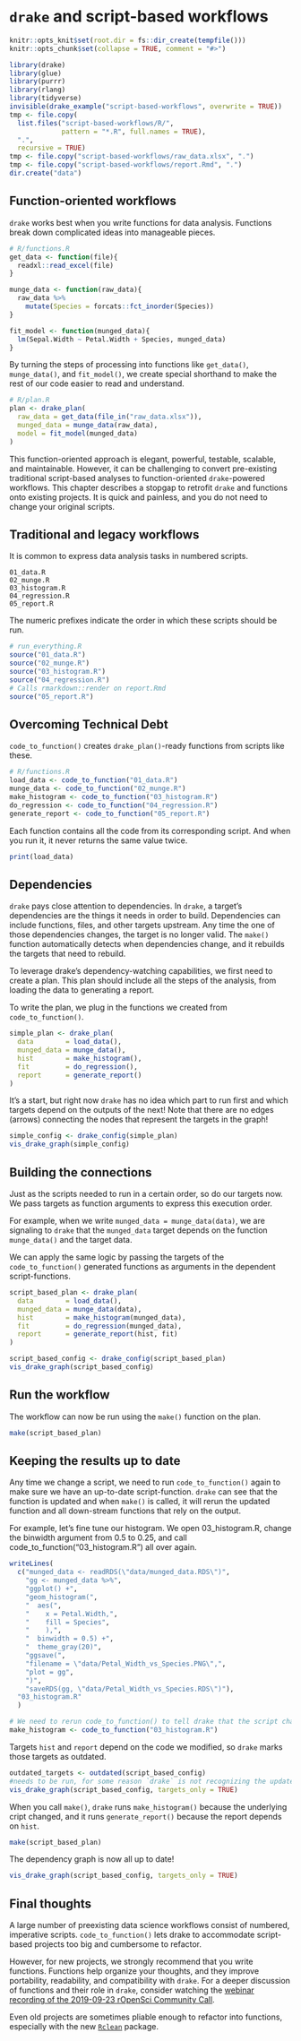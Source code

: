 # `drake` and script-based workflows {#scripts}

```r
knitr::opts_knit$set(root.dir = fs::dir_create(tempfile()))
knitr::opts_chunk$set(collapse = TRUE, comment = "#>")
```

```r
library(drake)
library(glue)
library(purrr)
library(rlang)
library(tidyverse)
invisible(drake_example("script-based-workflows", overwrite = TRUE))
tmp <- file.copy(
  list.files("script-based-workflows/R/",
             pattern = "*.R", full.names = TRUE),
  ".",
  recursive = TRUE)
tmp <- file.copy("script-based-workflows/raw_data.xlsx", ".")
tmp <- file.copy("script-based-workflows/report.Rmd", ".")
dir.create("data")
```
## Function-oriented workflows

`drake` works best when you write functions for data analysis. Functions break down complicated ideas into manageable pieces.

```r
# R/functions.R
get_data <- function(file){
  readxl::read_excel(file)
}

munge_data <- function(raw_data){
  raw_data %>% 
    mutate(Species = forcats::fct_inorder(Species))
}

fit_model <- function(munged_data){
  lm(Sepal.Width ~ Petal.Width + Species, munged_data)
}
```

By turning the steps of processing into functions like `get_data()`, `munge_data()`, 
and `fit_model()`, we create special shorthand to make the rest of our code
easier to read and understand.

```r
# R/plan.R
plan <- drake_plan(
  raw_data = get_data(file_in("raw_data.xlsx")),
  munged_data = munge_data(raw_data),
  model = fit_model(munged_data)
)
```

This function-oriented approach is elegant, powerful, testable, scalable, and 
maintainable. However, it can be challenging to convert pre-existing traditional
script-based analyses to function-oriented `drake`-powered workflows. This
chapter describes a stopgap to retrofit `drake` and functions onto existing 
projects. It is quick and painless, and you do not need to change your original 
scripts.

## Traditional and legacy workflows

It is common to express data analysis tasks in numbered scripts.

```
01_data.R
02_munge.R
03_histogram.R
04_regression.R
05_report.R
```

The numeric prefixes indicate the order in which these scripts
should be run.

```r

# run_everything.R
source("01_data.R")
source("02_munge.R")
source("03_histogram.R")
source("04_regression.R")
# Calls rmarkdown::render on report.Rmd
source("05_report.R")
```

## Overcoming Technical Debt

`code_to_function()` creates `drake_plan()`-ready functions from scripts like these.

```r

# R/functions.R
load_data <- code_to_function("01_data.R")
munge_data <- code_to_function("02_munge.R")
make_histogram <- code_to_function("03_histogram.R")
do_regression <- code_to_function("04_regression.R")
generate_report <- code_to_function("05_report.R")
```

Each function contains all the code from its corresponding script. And when you
run it, it never returns the same value twice.

```r
print(load_data)
```

## Dependencies

`drake` pays close attention to dependencies. In `drake`, a target's dependencies 
are the things it needs in order to build. Dependencies can include functions,
files, and other targets upstream. Any time the one of those dependencies 
changes, the target is no longer valid. The `make()` function automatically 
detects when dependencies change, and it rebuilds the targets that need to 
rebuild.

To leverage drake's dependency-watching capabilities, we first need to create a
plan. This plan should include all the steps of the analysis, from loading the 
data to generating a report.

To write the plan, we plug in the functions we created from `code_to_function()`.

```r

simple_plan <- drake_plan(
  data        = load_data(),
  munged_data = munge_data(),
  hist        = make_histogram(),
  fit         = do_regression(),
  report      = generate_report()
)

```

It's a start, but right now `drake` has no idea which part to run 
first and which targets depend on the outputs of the next! Note that there are
no edges (arrows) connecting the nodes that represent the targets in the graph!

```r

simple_config <- drake_config(simple_plan)
vis_drake_graph(simple_config)

```


## Building the connections

Just as the scripts needed to run in a certain order, so do our targets now. We
pass targets as function arguments to express this execution order.

For example, when we write `munged_data = munge_data(data)`, we are signaling to
`drake` that the `munged_data` target depends on the function `munge_data()` and 
the target data.

We can apply the same logic by passing the targets of the `code_to_function()`
generated functions as arguments in the dependent script-functions.

```r

script_based_plan <- drake_plan(
  data        = load_data(),
  munged_data = munge_data(data),
  hist        = make_histogram(munged_data),
  fit         = do_regression(munged_data),
  report      = generate_report(hist, fit)
)
```

```r

script_based_config <- drake_config(script_based_plan)
vis_drake_graph(script_based_config)

```

## Run the workflow

The workflow can now be run using the `make()` function on the plan.

```r

make(script_based_plan)

```

## Keeping the results up to date

Any time we change a script, we need to run `code_to_function()` again to make 
sure we have an up-to-date script-function. `drake` can see that the function is 
updated and when `make()` is called, it will rerun the updated function and all
down-stream functions that rely on the output. 

For example, let's fine tune our histogram. We open 03_histogram.R, change the 
binwidth argument from 0.5 to 0.25, and call code_to_function("03_histogram.R")
all over again.

```r
writeLines(
  c("munged_data <- readRDS(\"data/munged_data.RDS\")",
    "gg <- munged_data %>%",
    "ggplot() +",
    "geom_histogram(",
    "  aes(",
    "    x = Petal.Width,",
    "    fill = Species",
    "    ),",
    "  binwidth = 0.5) +",
    "  theme_gray(20)",
    "ggsave(",
    "filename = \"data/Petal_Width_vs_Species.PNG\",",
    "plot = gg",
    ")",
    "saveRDS(gg, \"data/Petal_Width_vs_Species.RDS\")"),
  "03_histogram.R"
  )

```

```r
# We need to rerun code_to_function() to tell drake that the script changed.
make_histogram <- code_to_function("03_histogram.R")
```

Targets `hist` and `report` depend on the code we modified, so `drake` marks 
those targets as outdated.

```r
outdated_targets <- outdated(script_based_config)
#needs to be run, for some reason `drake` is not recognizing the update when compiling
vis_drake_graph(script_based_config, targets_only = TRUE)
```

When you call `make()`, `drake` runs `make_histogram()` because the underlying 
cript changed, and it runs `generate_report()` because the report depends on 
`hist`.

```r
make(script_based_plan)
```

The dependency graph is now all up to date!

```r
vis_drake_graph(script_based_config, targets_only = TRUE)
```

## Final thoughts

A large number of preexisting data science workflows consist of numbered,
imperative scripts. `code_to_function()` lets drake to accommodate script-based 
projects too big and cumbersome to refactor.
 
However, for new projects, we strongly recommend that you write functions.
Functions help organize your thoughts, and they improve portability, readability,
and compatibility with `drake`. For a deeper discussion of functions and their
role in `drake`, consider watching the 
[webinar recording of the 2019-09-23 rOpenSci Community Call](https://ropensci.org/commcalls/2019-09-24).

Even old projects are sometimes pliable enough to refactor into functions,
especially with the new [`Rclean`](https://github.com/provtools/rclean) package.
